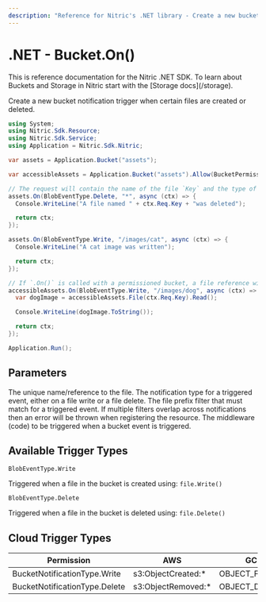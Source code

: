 ```yaml
---
description: "Reference for Nitric's .NET library - Create a new bucket notification trigger"
---
```


# .NET - Bucket.On()

<Note>
  This is reference documentation for the Nitric .NET SDK. To learn about
  Buckets and Storage in Nitric start with the [Storage docs](/storage).
</Note>

Create a new bucket notification trigger when certain files are created or deleted.

```csharp
using System;
using Nitric.Sdk.Resource;
using Nitric.Sdk.Service;
using Application = Nitric.Sdk.Nitric;

var assets = Application.Bucket("assets");

var accessibleAssets = Application.Bucket("assets").Allow(BucketPermission.Read);

// The request will contain the name of the file `Key` and the type of event `NotificationType`
assets.On(BlobEventType.Delete, "*", async (ctx) => {
  Console.WriteLine("A file named " + ctx.Req.Key + "was deleted");

  return ctx;
});

assets.On(BlobEventType.Write, "/images/cat", async (ctx) => {
  Console.WriteLine("A cat image was written");

  return ctx;
});

// If `.On()` is called with a permissioned bucket, a file reference will also be provided with the request
accessibleAssets.On(BlobEventType.Write, "/images/dog", async (ctx) => {
  var dogImage = accessibleAssets.File(ctx.Req.Key).Read();

  Console.WriteLine(dogImage.ToString());

  return ctx;
});

Application.Run();
```

## Parameters

<Properties>
  <Property name="name" required type="string">
    The unique name/reference to the file.
  </Property>
  <Property
    name="notificationType"
    required
    type="BlobEventType.Write | BlobEventType.Delete"
  >
    The notification type for a triggered event, either on a file write or a
    file delete.
  </Property>
  <Property name="notificationPrefixFilter" required type="string">
    The file prefix filter that must match for a triggered event. If multiple
    filters overlap across notifications then an error will be thrown when
    registering the resource.
  </Property>
  <Property
    name="middleware"
    required
    type="Func<BlobEventContext, BlobEventContext>"
  >
    The middleware (code) to be triggered when a bucket event is triggered.
  </Property>
</Properties>

## Available Trigger Types

`BlobEventType.Write`

Triggered when a file in the bucket is created using: `file.Write()`

`BlobEventType.Delete`

Triggered when a file in the bucket is deleted using: `file.Delete()`

## Cloud Trigger Types

| Permission                    | AWS                 | GCP             | Azure                         |
| ----------------------------- | ------------------- | --------------- | ----------------------------- |
| BucketNotificationType.Write  | s3:ObjectCreated:\* | OBJECT_FINALIZE | Microsoft.Storage.BlobCreated |
| BucketNotificationType.Delete | s3:ObjectRemoved:\* | OBJECT_DELETE   | Microsoft.Storage.BlobDeleted |
